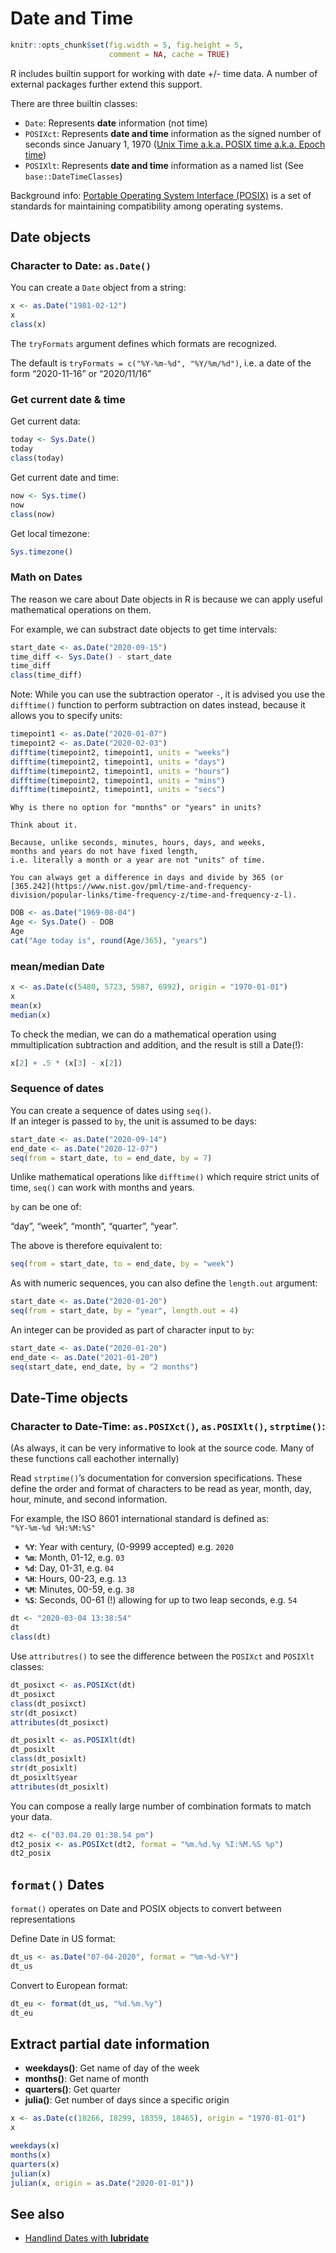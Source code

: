 # Date and Time {#datetime}

```r
knitr::opts_chunk$set(fig.width = 5, fig.height = 5,
                      comment = NA, cache = TRUE)
```

R includes builtin support for working with date +/- time data. A number of external packages further extend this support.

There are three builtin classes:  

* `Date`: Represents **date** information (not time)
* `POSIXct`: Represents **date and time** information as the signed number of seconds since January 1, 1970 ([Unix Time a.k.a. POSIX time a.k.a. Epoch time](https://en.wikipedia.org/wiki/Unix_time))
* `POSIXlt`: Represents **date and time** information as a named list (See `base::DateTimeClasses`)

Background info: [Portable Operating System Interface (POSIX)](https://en.wikipedia.org/wiki/POSIX) is a set of standards for maintaining compatibility among operating systems.

## Date objects

### Character to Date: `as.Date()`

You can create a `Date` object from a string:

```r
x <- as.Date("1981-02-12")
x
class(x)
```

The `tryFormats` argument defines which formats are recognized.

The default is `tryFormats = c("%Y-%m-%d", "%Y/%m/%d")`, i.e. a date of the form "2020-11-16" or "2020/11/16"

###  Get current date & time

Get current data:

```r
today <- Sys.Date()
today
class(today)
```
Get current date and time:

```r
now <- Sys.time()
now
class(now)
```
Get local timezone:

```r
Sys.timezone()
```

### Math on Dates

The reason we care about Date objects in R is because we can apply useful mathematical operations on them.

For example, we can substract date objects to get time intervals:

```r
start_date <- as.Date("2020-09-15")
time_diff <- Sys.Date() - start_date
time_diff
class(time_diff)
```

Note: While you can use the subtraction operator `-`, it is advised you use the `difftime()` function to perform subtraction on dates instead, because it allows you to specify units:

```r
timepoint1 <- as.Date("2020-01-07")
timepoint2 <- as.Date("2020-02-03")
difftime(timepoint2, timepoint1, units = "weeks")
difftime(timepoint2, timepoint1, units = "days")
difftime(timepoint2, timepoint1, units = "hours")
difftime(timepoint2, timepoint1, units = "mins")
difftime(timepoint2, timepoint1, units = "secs")
```
```block
Why is there no option for "months" or "years" in units?

Think about it.

Because, unlike seconds, minutes, hours, days, and weeks,
months and years do not have fixed length,
i.e. literally a month or a year are not "units" of time.

You can always get a difference in days and divide by 365 (or [365.242](https://www.nist.gov/pml/time-and-frequency-division/popular-links/time-frequency-z/time-and-frequency-z-l).
```

```r
DOB <- as.Date("1969-08-04")
Age <- Sys.Date() - DOB
Age
cat("Age today is", round(Age/365), "years")
```

### mean/median Date

```r
x <- as.Date(c(5480, 5723, 5987, 6992), origin = "1970-01-01")
x
mean(x)
median(x)
```

To check the median, we can do a mathematical operation using mmultiplication subtraction and addition, and the result is still a Date(!):

```r
x[2] + .5 * (x[3] - x[2])
```

### Sequence of dates

You can create a sequence of dates using `seq()`.  
If an integer is passed to `by`, the unit is assumed to be days:

```r
start_date <- as.Date("2020-09-14")
end_date <- as.Date("2020-12-07")
seq(from = start_date, to = end_date, by = 7)
```

Unlike mathematical operations like `difftime()` which require strict units of time, `seq()` can work with months and years.

`by` can be one of:

"day", "week", "month", "quarter", "year".

The above is therefore equivalent to:

```r
seq(from = start_date, to = end_date, by = "week")
```

As with numeric sequences, you can also define the `length.out` argument:

```r
start_date <- as.Date("2020-01-20")
seq(from = start_date, by = "year", length.out = 4)
```
An integer can be provided as part of character input to `by`:

```r
start_date <- as.Date("2020-01-20")
end_date <- as.Date("2021-01-20")
seq(start_date, end_date, by = "2 months")
```

## Date-Time objects

### Character to Date-Time: `as.POSIXct()`, `as.POSIXlt()`, `strptime()`: 

(As always, it can be very informative to look at the source code. Many of these functions call eachother internally)

Read `strptime()`'s documentation for conversion specifications. These define the order and format of characters to be read as year, month, day, hour, minute, and second information.

For example, the ISO 8601 international standard is defined as:  
`"%Y-%m-%d %H:%M:%S"`  

- **`%Y`**: Year with century, (0-9999 accepted) e.g. `2020`
- **`%m`**: Month, 01-12, e.g. `03`
- **`%d`**: Day, 01-31, e.g. `04`
- **`%H`**: Hours, 00-23, e.g. `13`
- **`%M`**: Minutes, 00-59, e.g. `38`
- **`%S`**: Seconds, 00-61 (!) allowing for up to two leap seconds, e.g. `54`



```r
dt <- "2020-03-04 13:38:54"
dt
class(dt)
```

Use `attributres()` to see the difference between the `POSIXct` and `POSIXlt` classes:

```r
dt_posixct <- as.POSIXct(dt)
dt_posixct
class(dt_posixct)
str(dt_posixct)
attributes(dt_posixct)
```

```r
dt_posixlt <- as.POSIXlt(dt)
dt_posixlt
class(dt_posixlt)
str(dt_posixlt)
dt_posixlt$year
attributes(dt_posixlt)
```

You can compose a really large number of combination formats to match your data.

```r
dt2 <- c("03.04.20 01:38.54 pm")
dt2_posix <- as.POSIXct(dt2, format = "%m.%d.%y %I:%M.%S %p")
dt2_posix
```

## `format()` Dates

`format()` operates on Date and POSIX objects to convert between representations

Define Date in US format:

```r
dt_us <- as.Date("07-04-2020", format = "%m-%d-%Y")
dt_us
```

Convert to European format:

```r
dt_eu <- format(dt_us, "%d.%m.%y")
dt_eu
```

## Extract partial date information

- **weekdays()**: Get name of day of the week
- **months()**: Get name of month
- **quarters()**: Get quarter
- **julia()**: Get number of days since a specific origin

```r
x <- as.Date(c(18266, 18299, 18359, 18465), origin = "1970-01-01")
x
```
```r
weekdays(x)
months(x)
quarters(x)
julian(x)
julian(x, origin = as.Date("2020-01-01"))
```


## See also

- [Handlind Dates with **lubridate**](lubridate.qmd)
